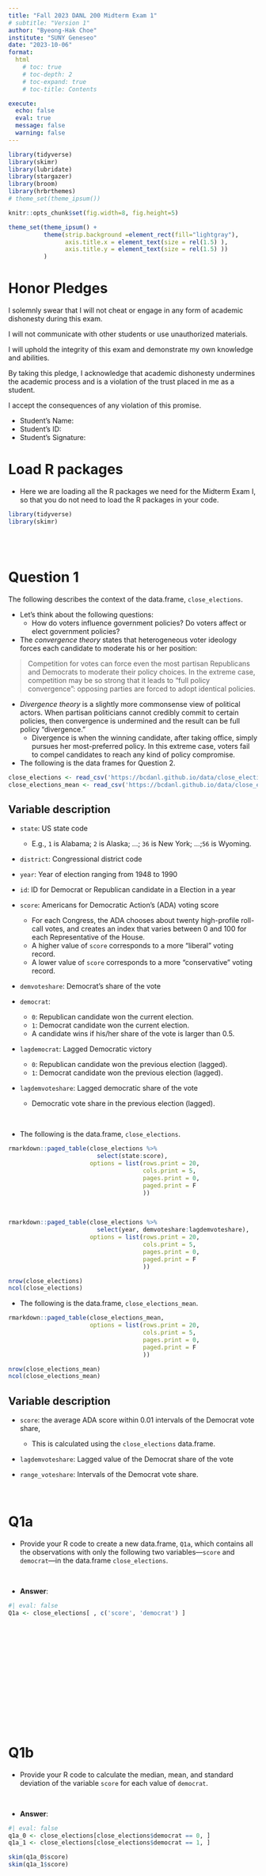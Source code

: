 ```yaml
---
title: "Fall 2023 DANL 200 Midterm Exam 1"
# subtitle: "Version 1"
author: "Byeong-Hak Choe"
institute: "SUNY Geneseo"
date: "2023-10-06"
format: 
  html
    # toc: true
    # toc-depth: 2
    # toc-expand: true
    # toc-title: Contents

execute:
  echo: false
  eval: true
  message: false
  warning: false
---
```

```r
library(tidyverse)
library(skimr)
library(lubridate)
library(stargazer)
library(broom)
library(hrbrthemes)
# theme_set(theme_ipsum())

knitr::opts_chunk$set(fig.width=8, fig.height=5)  

theme_set(theme_ipsum() +
          theme(strip.background =element_rect(fill="lightgray"),
                axis.title.x = element_text(size = rel(1.5) ),
                axis.title.y = element_text(size = rel(1.5) ))
          )

```
# Honor Pledges

I solemnly swear that I will not cheat or engage in any form of academic dishonesty during this exam. 

I will not communicate with other students or use unauthorized materials. 

I will uphold the integrity of this exam and demonstrate my own knowledge and abilities.

By taking this pledge, I acknowledge that academic dishonesty undermines the academic process and is a violation of the trust placed in me as a student. 

I accept the consequences of any violation of this promise.

- Student's Name: 
- Student's ID: 
- Student's Signature: 



# Load R packages
- Here we are loading all the R packages we need for the Midterm Exam I, so that you do not need to load the R packages in your code.
```r
library(tidyverse)
library(skimr)
```


<br><br>

# Question 1

The following describes the context of the data.frame, `close_elections`.

- Let's think about the following questions: 
  - How do voters influence government policies? Do voters affect or elect government policies?

- The *convergence theory* states that heterogeneous voter ideology forces each candidate to moderate his or her position:

> Competition for votes can force even the most partisan Republicans and Democrats to moderate their policy choices. In the extreme case, competition may be so strong that it leads to “full policy convergence”: opposing parties are forced to adopt identical policies. 


- *Divergence theory* is a slightly more commonsense view of political actors. When partisan politicians cannot credibly commit to certain policies, then convergence is undermined and the result can be full policy “divergence.” 
  - Divergence is when the winning candidate, after taking office, simply pursues her most-preferred policy. In this extreme case, voters fail to compel candidates to reach any kind of policy compromise.




- The following is the data frames for Question 2.

```r
close_elections <- read_csv('https://bcdanl.github.io/data/close_elections.csv')
close_elections_mean <- read_csv('https://bcdanl.github.io/data/close_elections_mean.csv')
```

## Variable description
- `state`: US state code 
  - E.g., `1` is Alabama; `2` is Alaska; ...; `36` is New York; ...;`56` is Wyoming. 


- `district`: Congressional district code


- `year`: Year of election ranging from 1948 to 1990


- `id`: ID for Democrat or Republican candidate in a Election in a year 
  

- `score`: Americans for Democratic Action's (ADA) voting score 
  - For each Congress, the ADA chooses about twenty high-profile roll-call votes, and creates an index that varies between 0 and 100 for each Representative of the House.
  - A higher value of `score` corresponds to a more “liberal” voting record.
  - A lower value of `score` corresponds to a more “conservative” voting record.


- `demvoteshare`: Democrat's share of the vote


- `democrat`: 
  - `0`: Republican candidate won the current election.
  - `1`: Democrat candidate won the current election.
  - A candidate wins if his/her share of the vote is larger than 0.5.


- `lagdemocrat`: Lagged Democratic victory
  - `0`: Republican candidate won the previous election (lagged).
  - `1`: Democrat candidate won the previous election (lagged).


- `lagdemvoteshare`: Lagged democratic share of the vote
  - Democratic vote share in the previous election (lagged).
  


<br>


- The following is the data.frame, `close_elections`.
```r
rmarkdown::paged_table(close_elections %>% 
                         select(state:score),
                       options = list(rows.print = 20,
                                      cols.print = 5,
                                      pages.print = 0,
                                      paged.print = F
                                      )) 
```

<br>

```r
rmarkdown::paged_table(close_elections %>% 
                         select(year, demvoteshare:lagdemvoteshare),
                       options = list(rows.print = 20,
                                      cols.print = 5,
                                      pages.print = 0,
                                      paged.print = F
                                      )) 
```


```r
nrow(close_elections)
ncol(close_elections)
```



- The following is the data.frame, `close_elections_mean`.

```r
rmarkdown::paged_table(close_elections_mean,
                       options = list(rows.print = 20,
                                      cols.print = 5,
                                      pages.print = 0,
                                      paged.print = F
                                      )) 
```


```r
nrow(close_elections_mean)
ncol(close_elections_mean)
```



## Variable description
- `score`: the average ADA score within 0.01 intervals of the Democrat vote share, 
  - This is calculated using the `close_elections` data.frame.


- `lagdemvoteshare`: Lagged value of the Democrat share of the vote


- `range_voteshare`: Intervals of the Democrat vote share.

<br>


# Q1a
- Provide your R code to create a new data.frame, `Q1a`, which contains all the observations with only the following two variables---`score` and `democrat`---in the data.frame `close_elections`.

<br>

- **Answer**:

```r
#| eval: false
Q1a <- close_elections[ , c('score', 'democrat') ]

```

<br><br><br><br><br><br><br><br><br><br><br><br>


# Q1b
- Provide your R code to calculate the median, mean, and standard deviation of the variable `score` for each value of `democrat`.

<br>

- **Answer**:

```r
#| eval: false
q1a_0 <- close_elections[close_elections$democrat == 0, ]
q1a_1 <- close_elections[close_elections$democrat == 1, ]

skim(q1a_0$score)
skim(q1a_1$score)
```

<br><br><br><br><br><br><br><br><br><br><br><br><br>



# Q1c.
- Provide the ggplot code to replicate the following ggplot figure that describes how the distribution of `score` varies by `lagdemocrat`.


```r
ggplot(close_elections) +
  geom_freqpoly(aes(x = score, color = factor(democrat)),
                bins = 50) 
```

<br>

- **Answer**:

<br><br><br><br><br><br><br><br><br><br><br><br><br>

# Q1d.
- Provide the ggplot code to replicate the following ggplot figure that describes how the relationship between `lagdemvoteshare` and `score` varies by `lagdemocrat`.
  - The curves in the figure fit into data points of `lagdemvoteshare` and `score` in data.frame `close_elections` grouped by `lagdemocrat`.
  - The points in the figure are from data.frame `close_elections_mean`.

```r
ggplot(close_elections, 
       aes(x = lagdemvoteshare, y = score)) +
  geom_point(data = close_elections_mean,
             aes(x = lagdemvoteshare, y = score), 
             size = .75) +
  geom_smooth(aes(group = lagdemocrat), 
              method = "loess") +
  geom_smooth(aes(group = lagdemocrat), 
              method = "lm", color = "red") +
  geom_vline(xintercept = 0.5) +
  xlim(0,1) + ylim(0,100) 
```

<br>

- **Answer**:

<br><br><br><br><br><br><br><br><br>



# Q1e.

- Let's focus on the margins of a close election race (`lagdemvoteshare` around `50`).
  - That is, compare a district where the Democrat candidate barely lost at time `t-1` (for example, vote share of 49.5 percent), with a district where the Democrat candidate barely won at time `t-1` (for example, vote share of 50.5 percent).


- Considering the context of the data.frame, `close_elections`, make a detailed comment on the following questions:
  - What does the discontinuity in the visualization mean? What source would contribute to this gap?
  - Who are driving policy making? Voters or politicians?

<br>

- **Answer**:

<br><br><br><br><br><br><br><br><br><br><br><br><br>




# Question 2

The following is the data.frame for Question 2.

```r
scorecard_SUNY <- read_csv('/Users/byeong-hakchoe/Documents/website/bcdanl.github.io/data/scorecard_SUNY.csv')
```

## Variable description
- `inst_name`: Name of the SUNY college or university


- `geneseo`
  - `TRUE` if the value of `inst_name` is `Geneseo`; 
  - `FALSE` otherwise.


- `year`: Year in which outcomes are measured.


- `earnings_med`: Median earnings among students (a) who received federal financial aid, (b) who began as undergraduates at the institution ten years prior, (c) with positive yearly earnings.

<br>


- The following is the data.frame, `scorecard_SUNY`.

```r
rmarkdown::paged_table(scorecard_SUNY,
                       options = list(rows.print = 20,
                                      cols.print = 5,
                                      pages.print = 0,
                                      paged.print = F
                                      )) 
```

<br>

```r
rmarkdown::paged_table(scorecard_SUNY %>% 
                         select(inst_name, year, earnings_med),
                       options = list(rows.print = 20,
                                      cols.print = 5,
                                      pages.print = 0,
                                      paged.print = F
                                      )) 
```

```r
nrow(scorecard_SUNY)
ncol(scorecard_SUNY)
table(scorecard_SUNY$inst_name)
table(scorecard_SUNY$geneseo)
table(scorecard_SUNY$year)
```

<br><br><br><br><br><br><br><br><br><br><br>

## Q2a.
- Provide ggplot code to replicate the following visualization that describes how the time trend of `earnings_med` varies by `inst_name`.

```r
scorecard_SUNY %>% 
  mutate(inst_name = str_replace_all(inst_name," ", "\n"),
         inst_name = str_replace_all(inst_name,"\nand\n", " and "),
         inst_name = str_replace_all(inst_name,"at\n", "at "),
         inst_name = str_replace_all(inst_name,"\nof", "of"),
         inst_name = str_replace_all(inst_name,"Collegeof", "College of"),
         ) %>% 
  ggplot(mapping = aes(x = year, 
                       y = earnings_med)) +
  geom_line(mapping = aes(color = geneseo),
            show.legend = F,
            linewidth = 3) +
  geom_point(size = 1.5) +
  geom_vline(aes(xintercept = 2012), 
             linetype = 3,
             color = 'red') +
  facet_wrap(. ~ inst_name, nrow = 5) +
  theme(strip.text = element_text(size = rel(1)),
        axis.text.x = element_text(angle = 45,
                                   size = rel(1)))
```

<br>

- **Answer**:

<br><br><br><br><br><br><br><br><br><br><br><br><br><br>

## Q2b.
- Interpret the visualization in Q2a.

<br>

- **Answer**:

<br><br><br><br><br><br><br><br><br><br><br><br><br>




# Question 3

The following is the data.frame for Question 3.

```r
sales_df_sum <- read_csv("/Users/byeong-hakchoe/Documents/website/bcdanl.github.io/data/sales_df_sum.csv")
```


## Variable description

- `borough`: The name of the NYC borough in which the property is located.

- `year`: Year the property sold.

- `n`: The number of the properties sold in a borough in a year.

- `sale_price`: Average price paid for the properties.

<br>

- The following is the data.frame, `sales_df`.

```r
rmarkdown::paged_table(sales_df_sum,
                       options = list(rows.print = 20,
                                      cols.print = 5,
                                      pages.print = 0,
                                      paged.print = F
                                      )) 
```

```r
nrow(sales_df_sum)
ncol(sales_df_sum)
table(sales_df_sum$borough)
```

<br>

## Q3a.
- Provide ggplot code to replicate the following visualization that describes the yearly trend of `n`.

```r
ggplot(data = sales_df_sum) +
  geom_col(aes(x = year, y = n)) +
  scale_x_continuous(breaks = seq(2005, 2022))
```

<br>

- **Answer**:

<br><br><br><br><br><br><br><br><br><br><br><br><br><br><br>

## Q3b.
- Provide ggplot code to replicate the following visualization that describes how the yearly trend of `sale_price` varies by `borough`.

```r
ggplot(data = sales_df_sum,
       aes(x = year, y = sale_price)) +
  geom_bar(aes(fill = borough),
           stat = "identity",
           position = "dodge",
           show.legend = F) +
  geom_line() +
  geom_point() +
  scale_y_comma() +
  scale_x_continuous(breaks = seq(2005, 2022, 2)) +
  facet_wrap(borough ~., scales = "free_y") +
  theme(axis.text.x = element_text(angle = 45,
                                   size = rel(.75),
                                   margin = margin(5,0,0,0)))
```

<br>

- **Answer**:

<br><br><br><br><br><br><br><br><br><br><br><br><br>


## Q3c.

Make a comment on the visualization in Q3a and Q3b.

- **Answer**:

<br><br><br><br><br><br><br><br><br><br><br><br><br><br><br>
